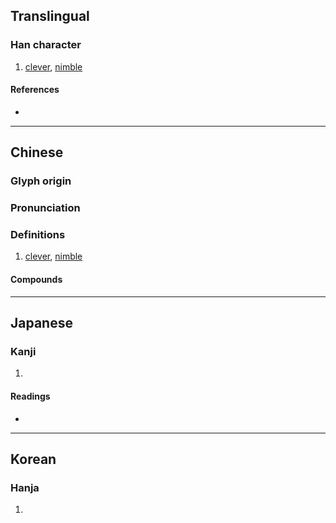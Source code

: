 {{character info}}
==Translingual==

===Han character===
{{Han char|rn=9|rad=人|as=13|sn=15|four=26232|canj=OWLV|ids=⿰亻睘}}

# [[clever]], [[nimble]]

====References====
* {{Han ref|kx=0119.100|dkj=01188|dj=0252.090|hdz=10225.080|uh=5107|ud=20743|bh=E4EB|bd=58603}}

----

==Chinese==
{{zh-forms}}

===Glyph origin===
{{Han etym}}

===Pronunciation===
{{zh-pron
|m=xuān
|c=hyun1
|mn=hoân
|mc=y
|oc=y
|ma=
|cat=a
}}

===Definitions===
{{zh-hanzi}}

# [[clever]], [[nimble]]

====Compounds====
{{zh-der|儇子|妝儇|儇薄}}

----

==Japanese==

===Kanji===
{{ja-kanji|grade=|rs=人13}}

# {{rfdef|ja|sort=人13}}

====Readings====
* {{ja-readings|on=けん|kun=かしこい,あぎむく,とい,まとふ}}

----

==Korean==

===Hanja===
{{ko-hanja|hangeul=현|rv=hyeon|mr=hyŏn}}

# {{rfdef|ko|sort=人13}}